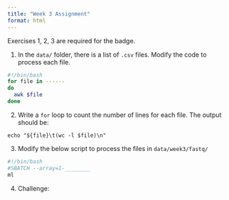 ```yaml
---
title: "Week 3 Assignment"
format: html
---
```


Exercises 1, 2, 3 are required for the badge.

1. In the `data/` folder, there is a list of `.csv` files. Modify the code to process each file.

```bash
#!/bin/bash
for file in ------
do
  awk $file
done
```

2. Write a `for` loop to count the number of lines for each file. The output should be:

```
echo "${file}\t(wc -l $file)\n"
```

3. Modify the below script to process the files in `data/week3/fastq/`

```bash
#!/bin/bash
#SBATCH --array=1-________  
ml 
```

4. Challenge: 